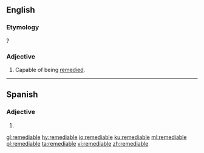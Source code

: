 ==English==

===Etymology===
{{suffix|en|remedy|able}}?

===Adjective===
{{en-adj}}

# Capable of being [[remedy|remedied]].

----

==Spanish==

===Adjective===
{{es-adj}}

# {{l|en|remediable}}

[[gl:remediable]]
[[hy:remediable]]
[[io:remediable]]
[[ku:remediable]]
[[ml:remediable]]
[[pl:remediable]]
[[ta:remediable]]
[[vi:remediable]]
[[zh:remediable]]
